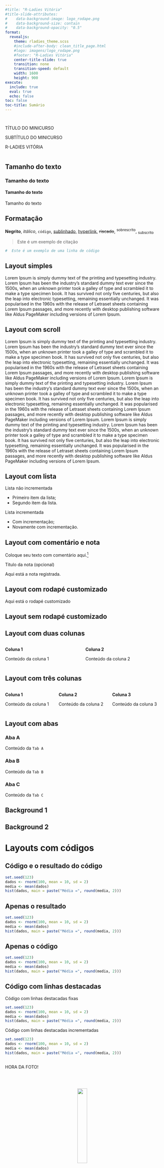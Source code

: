 ```yaml
---
#title: "R-Ladies Vitória"
#title-slide-attributes:
#    data-background-image: logo_rodape.png
#    data-background-size: contain
#    data-background-opacity: "0.5"
format: 
  revealjs:
    theme: rladies_theme.scss
    #include-after-body: clean_title_page.html
    #logo: imagens/logo_rodape.png
    #footer: "R-Ladies Vitória"
    center-title-slide: true
    transition: none
    transition-speed: default
    width: 1600
    height: 900
execute: 
  include: true
  eval: true
  echo: false
toc: false
toc-title: Sumário
---
```


##  {.title 
background-image="imagens/capa_pb.jpg" background-size="contain" background-position="right"
background-color="#2d142e"
}

::::: columns
::: {.column width="65%"}

::: {.titulo-minicurso}
TÍTULO DO MINICURSO
:::

::: {.subtitulo-minicurso}
SUBTÍTULO DO MINICURSO
:::

::: {.rladies}
R-LADIES [VITÓRIA]{.flow}
:::

:::

:::{.column width="30%"}

<!-- <center> -->
<!-- <div class="hexagon"> -->
<!--   <center> -->
<!--   <img src="imagens/ponte.jpg" alt="Logo" /> -->
<!--     </center> -->
<!-- </div> -->
<!-- </center> -->

:::


::::

::: footer
[  ](google.com)
:::


## Tamanho do texto {transition="none"}

### Tamanho do texto

#### Tamanho do texto

Tamanho do texto


## Formatação

**Negrito**, *itálico*, `código`, [sublinhado]{.underline}, [hyperlink](https://rladies.org/), ~~riscado~~, ^sobrescrito^, ~subscrito~

> Este é um exemplo de citação

``` r
#  Este é um exemplo de uma linha de código
```

## Layout simples

Lorem Ipsum is simply dummy text of the printing and typesetting industry. Lorem Ipsum has been the industry's standard dummy text ever since the 1500s, when an unknown printer took a galley of type and scrambled it to make a type specimen book. It has survived not only five centuries, but also the leap into electronic typesetting, remaining essentially unchanged. It was popularised in the 1960s with the release of Letraset sheets containing Lorem Ipsum passages, and more recently with desktop publishing software like Aldus PageMaker including versions of Lorem Ipsum.


## Layout com scroll {.scrollable}

Lorem Ipsum is simply dummy text of the printing and typesetting industry. Lorem Ipsum has been the industry's standard dummy text ever since the 1500s, when an unknown printer took a galley of type and scrambled it to make a type specimen book. It has survived not only five centuries, but also the leap into electronic typesetting, remaining essentially unchanged. It was popularised in the 1960s with the release of Letraset sheets containing Lorem Ipsum passages, and more recently with desktop publishing software like Aldus PageMaker including versions of Lorem Ipsum. Lorem Ipsum is simply dummy text of the printing and typesetting industry. Lorem Ipsum has been the industry's standard dummy text ever since the 1500s, when an unknown printer took a galley of type and scrambled it to make a type specimen book. It has survived not only five centuries, but also the leap into electronic typesetting, remaining essentially unchanged. It was popularised in the 1960s with the release of Letraset sheets containing Lorem Ipsum passages, and more recently with desktop publishing software like Aldus PageMaker including versions of Lorem Ipsum. Lorem Ipsum is simply dummy text of the printing and typesetting industry. Lorem Ipsum has been the industry's standard dummy text ever since the 1500s, when an unknown printer took a galley of type and scrambled it to make a type specimen book. It has survived not only five centuries, but also the leap into electronic typesetting, remaining essentially unchanged. It was popularised in the 1960s with the release of Letraset sheets containing Lorem Ipsum passages, and more recently with desktop publishing software like Aldus PageMaker including versions of Lorem Ipsum.


## Layout com lista

Lista não incrementada

-   Primeiro item da lista;
-   Segundo item da lista.

Lista incrementada

::: incremental
-   Com incrementação;
-   Novamente com incrementação.
:::


## Layout com comentário e nota

Coloque seu texto com comentário aqui.[^1]

[^1]: Aqui está o comentário adicional, clique S para visualizar a nota.

::: aside
Título da nota (opcional)
:::

::: notes
Aqui está a nota registrada.
:::

## Layout com rodapé customizado

::: footer
Aqui está o rodapé customizado
:::

## Layout sem rodapé customizado

::: footer
:::

## Layout com duas colunas

::::: columns
::: {.column width="50%"}
**Coluna 1**

Conteúdo da coluna 1
:::

::: {.column width="50%"}
**Coluna 2**

Conteúdo da coluna 2
:::
:::::

## Layout com três colunas

:::::: columns
::: {.column width="33%"}
**Coluna 1**

Conteúdo da coluna 1
:::

::: {.column width="33%"}
**Coluna 2**

Conteúdo da coluna 2
:::

::: {.column width="33%"}
**Coluna 3**

Conteúdo da coluna 3
:::
::::::

## Layout com abas {.smaller}

::: panel-tabset
### Aba A

Conteúdo da `Tab A`

### Aba B

Conteúdo da `Tab B`

### Aba C

Conteúdo da `Tab C`
:::

## Background 1 {background-color="#803682"}

## Background 2 {background-image="imagens/ponte4.jpg"}


# Layouts com códigos

## Código e o resultado do código

```r
set.seed(123)
dados <- rnorm(100, mean = 10, sd = 2)
media <- mean(dados)
hist(dados, main = paste("Média =", round(media, 2)))
```

## Apenas o resultado

```r
set.seed(123)
dados <- rnorm(100, mean = 10, sd = 2)
media <- mean(dados)
hist(dados, main = paste("Média =", round(media, 2)))
```

## Apenas o código

```r
set.seed(123)
dados <- rnorm(100, mean = 10, sd = 2)
media <- mean(dados)
hist(dados, main = paste("Média =", round(media, 2)))
```

## Código com linhas destacadas

Código com linhas destacadas fixas

```.r
set.seed(123)
dados <- rnorm(100, mean = 10, sd = 2)
media <- mean(dados)
hist(dados, main = paste("Média =", round(media, 2)))
```

Código com linhas destacadas incrementadas

```.r
set.seed(123)
dados <- rnorm(100, mean = 10, sd = 2)
media <- mean(dados)
hist(dados, main = paste("Média =", round(media, 2)))
```


## {background-color="#D3D3D3"}

::: {.hora-foto}
HORA DA FOTO!
:::

<br><br>

<center>
  <img src="imagens/camera-frontal.png" width="25%" />
</center>

# Agradecemos pela atenção! {.center background-color="#2d142e"} 